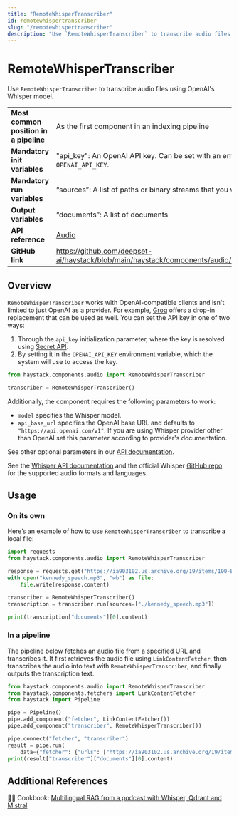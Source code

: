 ```yaml
---
title: "RemoteWhisperTranscriber"
id: remotewhispertranscriber
slug: "/remotewhispertranscriber"
description: "Use `RemoteWhisperTranscriber` to transcribe audio files using OpenAI's Whisper model."
---
```


# RemoteWhisperTranscriber

Use `RemoteWhisperTranscriber` to transcribe audio files using OpenAI's Whisper model.

|                                        |                                                                                                |
| :------------------------------------- | :--------------------------------------------------------------------------------------------- |
| **Most common position in a pipeline** | As the first component in an indexing pipeline                                                 |
| **Mandatory init variables**           | "api_key": An OpenAI API key. Can be set with an environment variable `OPENAI_API_KEY`.        |
| **Mandatory run variables**            | “sources”: A list of paths or binary streams that you want to transcribe                       |
| **Output variables**                   | “documents”: A list of documents                                                               |
| **API reference**                      | [Audio](/reference/audio-api)                                                                         |
| **GitHub link**                        | https://github.com/deepset-ai/haystack/blob/main/haystack/components/audio/whisper_remote.py |

## Overview

`RemoteWhisperTranscriber` works with OpenAI-compatible clients and isn't limited to just OpenAI as a provider. For example, [Groq](https://console.groq.com/docs/speech-text) offers a drop-in replacement that can be used as well. You can set the API key in one of two ways:

1. Through the `api_key` initialization parameter, where the key is resolved using [Secret API](../../concepts/secret-management.mdx).
2. By setting it in the `OPENAI_API_KEY` environment variable, which the system will use to access the key.

```python
from haystack.components.audio import RemoteWhisperTranscriber

transcriber = RemoteWhisperTranscriber()
```

Additionally, the component requires the following parameters to work:

- `model` specifies the Whisper model.
- `api_base_url` specifies the OpenAI base URL and defaults to `"https://api.openai.com/v1"`. If you are using Whisper provider other than OpenAI set this parameter according to provider's documentation.

See other optional parameters in our [API documentation](/reference/audio-api).

See the [Whisper API documentation](https://platform.openai.com/docs/guides/speech-to-text) and the official Whisper [GitHub repo](https://github.com/openai/whisper) for the supported audio formats and languages.

## Usage

### On its own

Here’s an example of how to use `RemoteWhisperTranscriber` to transcribe a local file:

```python
import requests
from haystack.components.audio import RemoteWhisperTranscriber

response = requests.get("https://ia903102.us.archive.org/19/items/100-Best--Speeches/EK_19690725_64kb.mp3")
with open("kennedy_speech.mp3", "wb") as file:
    file.write(response.content)

transcriber = RemoteWhisperTranscriber()
transcription = transcriber.run(sources=["./kennedy_speech.mp3"])

print(transcription["documents"][0].content)
```

### In a pipeline

The pipeline below fetches an audio file from a specified URL and transcribes it. It first retrieves the audio file using `LinkContentFetcher`, then transcribes the audio into text with `RemoteWhisperTranscriber`, and finally outputs the transcription text.

```python
from haystack.components.audio import RemoteWhisperTranscriber
from haystack.components.fetchers import LinkContentFetcher
from haystack import Pipeline

pipe = Pipeline()
pipe.add_component("fetcher", LinkContentFetcher())
pipe.add_component("transcriber", RemoteWhisperTranscriber())

pipe.connect("fetcher", "transcriber")
result = pipe.run(
    data={"fetcher": {"urls": ["https://ia903102.us.archive.org/19/items/100-Best--Speeches/EK_19690725_64kb.mp3"]}})
print(result["transcriber"]["documents"][0].content)

```

## Additional References

:cook: Cookbook: [Multilingual RAG from a podcast with Whisper, Qdrant and Mistral](https://haystack.deepset.ai/cookbook/multilingual_rag_podcast)

